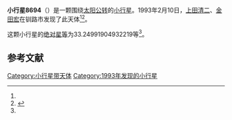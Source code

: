 {{Infobox planet
| bgcolour = #FFFFC0
| name = 8694
| symbol = 
| image = 
| caption = 
| discovery = yes
| discovery_ref = 
| discoverer = [[上田清二|上田清二]]、[[金田宏|金田宏]]
| discovery_site = [[钏路市|钏路市]] 
| discovered = 1993年2月10日
| designations = yes
| mp_name = 
| named_after = 
| alt_names = 1993 CO/ 1976 UM2 / 1978 EB2 / 1981 UN16 / 1986 TC13 / 1988 AV5
| mp_category = [[主带小行星|主带小行星]]
| orbit_ref = <ref name="a">[http://ssd.jpl.nasa.gov/sbdb.cgi?sstr=8694 8694] {{Wayback|url=http://ssd.jpl.nasa.gov/sbdb.cgi?sstr=8694 |date=20210813052704 }}，小行星數據庫瀏覽器（JPL Small-Body Database Browser）－[[美国国家航空航天局|美国国家航空航天局]]喷气推进实验室</ref>
| epoch = 2456400.5 (2013年4月18日更新)
| aphelion = {{convert|3.138497789424384|AU|km|3|abbr=on|lk=out}}
| perihelion = {{convert|2.704013537020432|AU|km|3|abbr=on}}
| semimajor = {{convert|2.921255663222408|AU|km|3|abbr=on}}
| eccentricity = 0.074366009
| period = 1823.697396 [[日|日]]<br />4.99[[儒略年|儒略年]]
| avg_speed = 
| inclination = 2.55591086755218
| asc_node = 43.14619864607806
| mean_anomaly = 
| arg_peri = 33.24991904932219
| satellites = 
| physical_characteristics = yes
| dimensions = 
| mass = 
| density = 
| surface_grav = 
| escape_velocity = 
| sidereal_day = 
| axial_tilt = 
| pole_ecliptic_lat = 
| pole_ecliptic_lon = 
| albedo = 
| temperatures= 
| temp_name1 = 
| mean_temp_1 = 
| max_temp_1 = 
| temp_name2 = 
| max_temp_2 = 
| spectral_type = 
| abs_magnitude = 33.24991904932219
}}

'''小行星8694'''（{{lang-en|8694}}）是一颗围绕[[太阳|太阳]][[公转|公转]]的[[小行星|小行星]]。1993年2月10日，[[上田清二|上田清二]]、[[金田宏|金田宏]]在钏路市发现了此天体<ref name="a" /><ref>{{cite news|title=小行星列表|url=http://cfa-www.harvard.edu/iau/lists/NumberedMPs.txt|accessdate=2013-07-08|newspaper=哈佛大学|archive-date=2008-05-17|archive-url=https://web.archive.org/web/20080517010638/http://cfa-www.harvard.edu/iau/lists/NumberedMPs.txt|dead-url=no}}</ref>。

这颗小行星的[[绝对星等|绝对星等]]为33.24991904932219等<ref name="a" />。

==参考文献==
{{reflist}}
{{Minor Planet Number|[[小行星8693|小行星8693]]|[[小行星8695|小行星8695]]}}

{{小天体}}

[[Category:小行星带天体|Category:小行星带天体]]
[[Category:1993年发现的小行星|Category:1993年发现的小行星]]

{{asteroid-stub}}